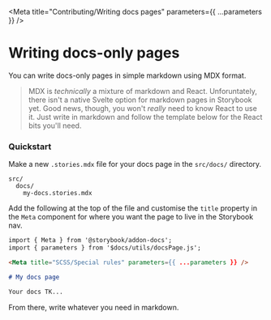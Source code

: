
<Meta title="Contributing/Writing docs pages" parameters={{ ...parameters }} />

# Writing docs-only pages

You can write docs-only pages in simple markdown using MDX format.

> MDX is _technically_ a mixture of markdown and React. Unforuntately, there isn't a native Svelte option for markdown pages in Storybook yet. Good news, though, you won't _really_ need to know React to use it. Just write in markdown and follow the template below for the React bits you'll need.

### Quickstart

Make a new `.stories.mdx` file for your docs page in the `src/docs/` directory.

```
src/
  docs/
    my-docs.stories.mdx
```

Add the following at the top of the file and customise the `title` property in the `Meta` component for where you want the page to live in the Storybook nav.

```markdown
import { Meta } from '@storybook/addon-docs';
import { parameters } from '$docs/utils/docsPage.js';

<Meta title="SCSS/Special rules" parameters={{ ...parameters }} />

# My docs page

Your docs TK...
```

From there, write whatever you need in markdown.
